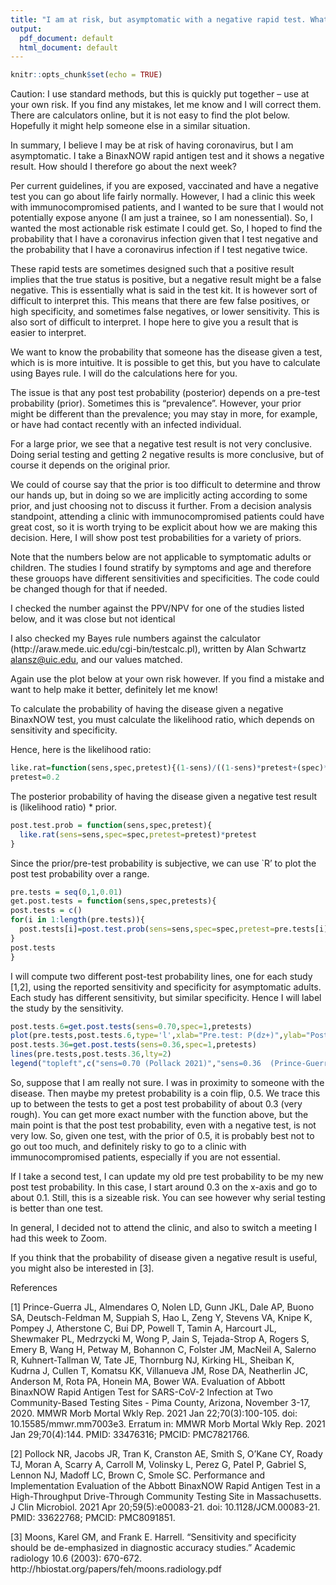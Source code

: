 ```yaml
---
title: "I am at risk, but asymptomatic with a negative rapid test. What is the probability I have coronavirus?"
output:
  pdf_document: default
  html_document: default
---
```


```r
knitr::opts_chunk$set(echo = TRUE)
```

Caution: I use standard methods, but this is quickly put together -- use at your own risk.  If you find any mistakes, let me know and I will correct them.  There are calculators online, but it is not easy to find the plot below.  Hopefully it might help someone else in a similar situation.

In summary, I believe I may be at risk of having coronavirus, but I am asymptomatic.  I take a BinaxNOW rapid antigen test and it shows a negative result.  How should I therefore go about the next week? 

Per current guidelines, if you are exposed, vaccinated and have a negative test you can go about life fairly normally.  However, I had a clinic this week with immunocompromised patients, and I wanted to be sure that I would not potentially expose anyone (I am just a trainee, so I am nonessential). So, I wanted the most actionable risk estimate I could get. So, I hoped to find the probability that I have a coronavirus infection given that I test negative and the probability that I have a coronavirus infection if I test negative twice.

These rapid tests are sometimes designed such that a positive result implies that the true status is positive, but a negative result might be a false negative. This is essentially what is said in the test kit. 
It is however sort of difficult to interpret this. This means that there are few false positives, or high specificity, and sometimes false negatives, or lower sensitivity.  This is also sort of difficult to interpret.  I hope here to give you a result that is easier to interpret.

We want to know the probability that someone has the disease given a test, which is is more intuitive.  It is possible to get this, but you have to calculate using Bayes rule. I will do the calculations here for you.

The issue is that any post test probability (posterior) depends on a pre-test probability (prior).  Sometimes this is "prevalence".  However, your prior might be different than the prevalence;
you may stay in more, for example, or have had contact recently with an infected individual.

For a large prior, we see that a negative test  result is not very conclusive.  Doing serial testing and getting 2 negative results is more conclusive, but of course it depends on the original prior.

We could of course say that the prior is too difficult to determine and throw our hands up, but in doing so we are implicitly acting according to some prior, and just choosing not to discuss it further. From a decision analysis standpoint, attending a clinic with immunocompromised patients could have great cost, so it is worth trying to be explicit about how we are making this decision.  Here, I will show post test probabilities for a variety of priors.  

Note that the numbers below are not applicable to symptomatic adults or children.  The studies I found stratify by symptoms and age and therefore these grouops have different sensitivities and specificities. The code could be changed though for that if needed.

I checked the number against the PPV/NPV for one of the studies listed below, and it was close
but not identical

I also checked my Bayes rule numbers against the calculator (http://araw.mede.uic.edu/cgi-bin/testcalc.pl), written by Alan Schwartz <alansz@uic.edu>, and our values matched. 

Again use the plot below at your own risk however. If you find
a mistake and want to help make it better, definitely let me know!

To calculate the probability of having the disease given a negative BinaxNOW test, you 
must calculate the likelihood ratio, which depends on sensitivity and specificity.

Hence, here is the likelihood ratio:

```r
like.rat=function(sens,spec,pretest){(1-sens)/((1-sens)*pretest+(spec)*(1-pretest))}
pretest=0.2
```

The posterior probability of having the disease given a negative test result is (likelihood ratio) * prior.


```r
post.test.prob = function(sens,spec,pretest){
  like.rat(sens=sens,spec=spec,pretest=pretest)*pretest
}
```

Since the prior/pre-test probability is subjective, we can use `R' to plot the post test probability over a range.

```r
pre.tests = seq(0,1,0.01)
get.post.tests = function(sens,spec,pretests){
post.tests = c()
for(i in 1:length(pre.tests)){
  post.tests[i]=post.test.prob(sens=sens,spec=spec,pretest=pre.tests[i])
}
post.tests
}
```

I will compute two different post-test probability lines, one for each study [1,2], using the reported sensitivity  and specificity for asymptomatic adults. Each study has different sensitivity, but similar specificity.  Hence I will label the study by the sensitivity.

```r
post.tests.6=get.post.tests(sens=0.70,spec=1,pretests)
plot(pre.tests,post.tests.6,type='l',xlab="Pre.test: P(dz+)",ylab="Post.test: P(dz+|test-)",lty=1)
post.tests.36=get.post.tests(sens=0.36,spec=1,pretests)
lines(pre.tests,post.tests.36,lty=2)
legend("topleft",c("sens=0.70 (Pollack 2021)","sens=0.36  (Prince-Guerra 2021)"),lty=c(1,2))
```

So, suppose that I am really not sure.  I was in proximity to someone with the disease.  Then maybe my pretest probability is a coin flip, 0.5.  We trace this up to between the tests to get a post test probability of about 0.3 (very rough).  You can get more exact number with the function above, but the main point is that the post test probability, even with a negative test, is not very low.  So, given one test, with the prior of 0.5, it is probably best not to go out too much, and definitely risky to go to a clinic with immunocompromised patients, especially if you are not essential. 

If I take a second test, I can update my old pre test probability to be my new post test probability.  In this case, I start around 0.3 on the x-axis and go to about 0.1.  Still, this is a sizeable risk. You can see however why serial testing is better than one test.

In general, I decided not to attend the clinic, and also to switch a meeting I had this week to Zoom.

If you think that the probability of disease given a negative result is useful, you might also be interested in  [3]. 

References

[1] Prince-Guerra JL, Almendares O, Nolen LD, Gunn JKL, Dale AP, Buono SA, Deutsch-Feldman M, Suppiah S, Hao L, Zeng Y, Stevens VA, Knipe K, Pompey J, Atherstone C, Bui DP, Powell T, Tamin A, Harcourt JL, Shewmaker PL, Medrzycki M, Wong P, Jain S, Tejada-Strop A, Rogers S, Emery B, Wang H, Petway M, Bohannon C, Folster JM, MacNeil A, Salerno R, Kuhnert-Tallman W, Tate JE, Thornburg NJ, Kirking HL, Sheiban K, Kudrna J, Cullen T, Komatsu KK, Villanueva JM, Rose DA, Neatherlin JC, Anderson M, Rota PA, Honein MA, Bower WA. Evaluation of Abbott BinaxNOW Rapid Antigen Test for SARS-CoV-2 Infection at Two Community-Based Testing Sites - Pima County, Arizona, November 3-17, 2020. MMWR Morb Mortal Wkly Rep. 2021 Jan 22;70(3):100-105. doi: 10.15585/mmwr.mm7003e3. Erratum in: MMWR Morb Mortal Wkly Rep. 2021 Jan 29;70(4):144. PMID: 33476316; PMCID: PMC7821766.


[2] Pollock NR, Jacobs JR, Tran K, Cranston AE, Smith S, O'Kane CY, Roady TJ, Moran A, Scarry A, Carroll M, Volinsky L, Perez G, Patel P, Gabriel S, Lennon NJ, Madoff LC, Brown C, Smole SC. Performance and Implementation Evaluation of the Abbott BinaxNOW Rapid Antigen Test in a High-Throughput Drive-Through Community Testing Site in Massachusetts. J Clin Microbiol. 2021 Apr 20;59(5):e00083-21. doi: 10.1128/JCM.00083-21. PMID: 33622768; PMCID: PMC8091851.

[3] Moons, Karel GM, and Frank E. Harrell. "Sensitivity and specificity should be de-emphasized in diagnostic accuracy studies." Academic radiology 10.6 (2003): 670-672. http://hbiostat.org/papers/feh/moons.radiology.pdf

